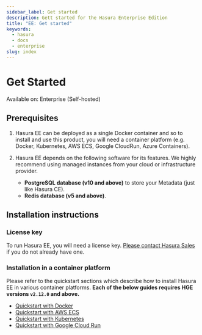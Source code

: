 ```yaml
---
sidebar_label: Get started
description: Gett started for the Hasura Enterprise Edition
title: "EE: Get started"
keywords:
  - hasura
  - docs
  - enterprise
slug: index
---
```


# Get Started

<div className="badge badge--primary heading-badge">Available on: Enterprise (Self-hosted)</div>

## Prerequisites

1. Hasura EE can be deployed as a single Docker container and so to install and use this product, you will need a
   container platform (e.g. Docker, Kubernetes, AWS ECS, Google CloudRun, Azure Containers).

2. Hasura EE depends on the following software for its features. We highly recommend using managed instances from your
   cloud or infrastructure provider.

   - **PostgreSQL database (v10 and above)** to store your Metadata (just like Hasura CE).
   - **Redis database (v5 and above)**.

## Installation instructions

### License key

To run Hasura EE, you will need a license key. [Please contact Hasura Sales](mailto:sales@hasura.io) if you do not
already have one.

### Installation in a container platform

Please refer to the quickstart sections which describe how to install Hasura EE in various container platforms. **Each
of the below guides requires HGE versions `v2.12.0` and above.**

- [Quickstart with Docker](/enterprise/getting-started/quickstart-docker.mdx)
- [Quickstart with AWS ECS](/enterprise/getting-started/quickstart-aws-ecs.mdx)
- [Quickstart with Kubernetes](/enterprise/getting-started/quickstart-kubernetes.mdx)
- [Quickstart with Google Cloud Run](/enterprise/getting-started/quickstart-google-cloud-run.mdx)
